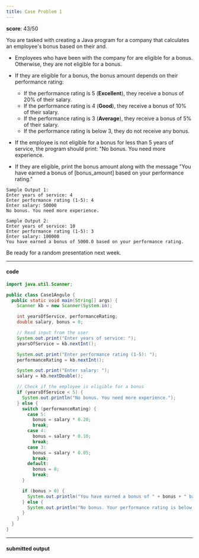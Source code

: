 ```yaml
---
title: Case Problem 1
---
```


**score**: 43/50

You are tasked with creating a Java program for a company that calculates an employee's bonus based on their and.

- Employees who have been with the company for  are eligible for a bonus. Otherwise, they are not eligible for a bonus.

- If they are eligible for a bonus, the bonus amount depends on their performance rating:
  - If the performance rating is 5 (__Excellent__), they receive a bonus of 20% of their salary.
  - If the performance rating is 4 (__Good__), they receive a bonus of 10% of their salary.
  - If the performance rating is 3 (__Average__), they receive a bonus of 5% of their salary.
  - If the performance rating is below 3, they do not receive any bonus.


- If the employee is not eligible for a bonus for less than 5 years of service, the program should print: "No bonus. You need more experience.
- If they are eligible, print the bonus amount along with the message "You have earned a bonus of [bonus_amount] based on your performance rating."

```console
Sample Output 1:
Enter years of service: 4
Enter performance rating (1-5): 4
Enter salary: 50000
No bonus. You need more experience.

Sample Output 2:
Enter years of service: 10
Enter performance rating (1-5): 3
Enter salary: 100000
You have earned a bonus of 5000.0 based on your performance rating.
```

Be ready for a random presentation next week.

---

#### code

```java title="Case1Angulo.java"
import java.util.Scanner;

public class Case1Angulo {
  public static void main(String[] args) {
    Scanner kb = new Scanner(System.in);

    int yearsOfService, performanceRating;
    double salary, bonus = 0;

    // Read input from the user
    System.out.print("Enter years of service: ");
    yearsOfService = kb.nextInt();

    System.out.print("Enter performance rating (1-5): ");
    performanceRating = kb.nextInt();

    System.out.print("Enter salary: ");
    salary = kb.nextDouble();

    // Check if the employee is eligible for a bonus
    if (yearsOfService < 5) {
      System.out.println("No bonus. You need more experience.");
    } else {
      switch (performanceRating) {
        case 5:
          bonus = salary * 0.20;
          break;
        case 4:
          bonus = salary * 0.10;
          break;
        case 3:
          bonus = salary * 0.05;
          break;
        default:
          bonus = 0;
          break;
      }

      if (bonus > 0) {
        System.out.println("You have earned a bonus of " + bonus + " based on your performance rating.");
      } else {
        System.out.println("No bonus. Your performance rating is below 3.");
      }
    }
  }
}
```

---

#### submitted output

<FileCard fileName="finals-case1.pdf" image="" filePath="https://11j9kbjs2p.ufs.sh/f/UblXrSiF6MzLmgN23OQOVqrZWohnpPNUtcKRX0yTfEDBj8kG" />
